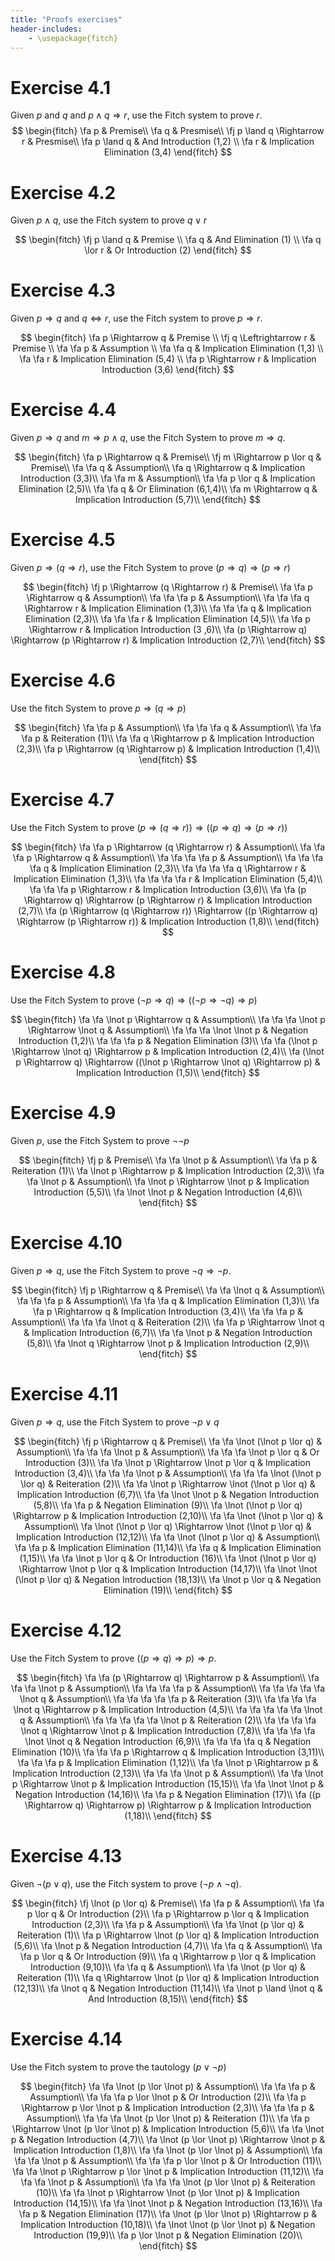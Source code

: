 ```yaml
---
title: "Proofs exercises"
header-includes:
    - \usepackage{fitch}
---
```


# Exercise 4.1

Given $p$ and $q$ and $p \land q \Rightarrow r$, use the Fitch system to prove $r$.
$$
\begin{fitch}
\fa p & Premise\\ 
\fa q & Presmise\\
\fj p \land q \Rightarrow r & Presmise\\
\fa p \land q & And Introduction (1,2) \\
\fa r & Implication Elimination (3,4)
\end{fitch}
$$

# Exercise 4.2

Given $p \land q$, use the Fitch system to prove $q \lor r$

$$
\begin{fitch}
\fj p \land q & Premise \\
\fa q & And Elimination (1) \\
\fa q \lor r & Or Introduction (2)
\end{fitch}
$$

# Exercise 4.3

Given $p \Rightarrow q$ and $q \Leftrightarrow r$, use the Fitch system to prove $p \Rightarrow r$.

$$
\begin{fitch}
\fa p \Rightarrow q & Premise \\
\fj q \Leftrightarrow r & Premise \\
\fa \fa p & Assumption \\
\fa \fa q & Implication Elimination (1,3) \\
\fa \fa r & Implication Elimination (5,4) \\
\fa p \Rightarrow r & Implication Introduction (3,6)
\end{fitch}
$$

# Exercise 4.4

Given $p \Rightarrow q$ and $m \Rightarrow p \land q$, use the Fitch System to prove $m \Rightarrow q$.

$$
\begin{fitch}
\fa p \Rightarrow q & Premise\\
\fj m \Rightarrow p \lor q & Premise\\
\fa \fa q & Assumption\\
\fa q \Rightarrow q & Implication Introduction (3,3)\\
\fa \fa m & Assumption\\
\fa \fa p \lor q & Implication Elimination (2,5)\\
\fa \fa q & Or Elimination (6,1,4)\\
\fa m \Rightarrow q & Implication Introduction (5,7)\\
\end{fitch}
$$

# Exercise 4.5


Given $p \Rightarrow (q \Rightarrow r)$, use the Fitch System to prove $(p \Rightarrow q) \Rightarrow (p \Rightarrow r)$

$$
\begin{fitch}
\fj p \Rightarrow (q \Rightarrow r) & Premise\\
\fa \fa p \Rightarrow q & Assumption\\
\fa \fa \fa p & Assumption\\
\fa \fa \fa q \Rightarrow r & Implication Elimination
 (1,3)\\
\fa \fa \fa q & Implication Elimination (2,3)\\
\fa \fa \fa r & Implication Elimination (4,5)\\
\fa \fa p \Rightarrow r & Implication Introduction (3
,6)\\
\fa (p \Rightarrow q) \Rightarrow (p \Rightarrow r) &
 Implication Introduction (2,7)\\
\end{fitch}
$$


# Exercise 4.6

Use the fitch System to prove $p \Rightarrow (q \Rightarrow p)$

$$
\begin{fitch}
\fa \fa p & Assumption\\
\fa \fa \fa q & Assumption\\
\fa \fa \fa p & Reiteration (1)\\
\fa \fa q \Rightarrow p & Implication Introduction (2,3)\\
\fa p \Rightarrow (q \Rightarrow p) & Implication Introduction (1,4)\\
\end{fitch}
$$

# Exercise 4.7

Use the Fitch System to prove $(p \Rightarrow (q \Rightarrow r)) \Rightarrow ((p \Rightarrow q) \Rightarrow (p \Rightarrow r))$

$$
\begin{fitch}
\fa \fa p \Rightarrow (q \Rightarrow r) & Assumption\\
\fa \fa \fa p \Rightarrow q & Assumption\\
\fa \fa \fa \fa p & Assumption\\
\fa \fa \fa \fa q & Implication Elimination (2,3)\\
\fa \fa \fa \fa q \Rightarrow r & Implication Elimination (1,3)\\
\fa \fa \fa \fa r & Implication Elimination (5,4)\\
\fa \fa \fa p \Rightarrow r & Implication Introduction (3,6)\\
\fa \fa (p \Rightarrow q) \Rightarrow (p \Rightarrow r) & Implication Introduction (2,7)\\
\fa (p \Rightarrow (q \Rightarrow r)) \Rightarrow ((p \Rightarrow q) \Rightarrow (p \Rightarrow r)) & Implication Introduction (1,8)\\
\end{fitch}
$$

# Exercise 4.8

Use the Fitch System to prove $(\lnot p \Rightarrow q) \Rightarrow ((\lnot p \Rightarrow \lnot q) \Rightarrow p)$


$$
\begin{fitch}
\fa \fa \lnot p \Rightarrow q & Assumption\\
\fa \fa \fa \lnot p \Rightarrow \lnot q & Assumption\\
\fa \fa \fa \lnot \lnot p & Negation Introduction (1,2)\\
\fa \fa \fa p & Negation Elimination (3)\\
\fa \fa (\lnot p \Rightarrow \lnot q) \Rightarrow p & Implication Introduction (2,4)\\
\fa (\lnot p \Rightarrow q) \Rightarrow ((\lnot p \Rightarrow \lnot q) \Rightarrow p) & Implication Introduction (1,5)\\
\end{fitch}
$$

# Exercise 4.9

Given $p$, use the Fitch System to prove $\lnot \lnot p$

$$
\begin{fitch}
\fj p & Premise\\
\fa \fa \lnot p & Assumption\\
\fa \fa p & Reiteration (1)\\
\fa \lnot p \Rightarrow p & Implication Introduction (2,3)\\
\fa \fa \lnot p & Assumption\\
\fa \lnot p \Rightarrow \lnot p & Implication Introduction (5,5)\\
\fa \lnot \lnot p & Negation Introduction (4,6)\\
\end{fitch}
$$

# Exercise 4.10

Given $p \Rightarrow q$, use the Fitch System to prove $\lnot q \Rightarrow \lnot p$.

$$
\begin{fitch}
\fj p \Rightarrow q & Premise\\
\fa \fa \lnot q & Assumption\\
\fa \fa \fa p & Assumption\\
\fa \fa \fa q & Implication Elimination (1,3)\\
\fa \fa p \Rightarrow q & Implication Introduction (3,4)\\
\fa \fa \fa p & Assumption\\
\fa \fa \fa \lnot q & Reiteration (2)\\
\fa \fa p \Rightarrow \lnot q & Implication Introduction (6,7)\\
\fa \fa \lnot p & Negation Introduction (5,8)\\
\fa \lnot q \Rightarrow \lnot p & Implication Introduction (2,9)\\
\end{fitch}
$$

# Exercise 4.11

Given $p \Rightarrow q$, use the Fitch System to prove $\lnot p \lor q$

$$
\begin{fitch}
\fj p \Rightarrow q & Premise\\
\fa \fa \lnot (\lnot p \lor q) & Assumption\\
\fa \fa \fa \lnot p & Assumption\\
\fa \fa \fa \lnot p \lor q & Or Introduction (3)\\
\fa \fa \lnot p \Rightarrow \lnot p \lor q & Implication Introduction (3,4)\\
\fa \fa \fa \lnot p & Assumption\\
\fa \fa \fa \lnot (\lnot p \lor q) & Reiteration (2)\\
\fa \fa \lnot p \Rightarrow \lnot (\lnot p \lor q) & Implication Introduction (6,7)\\
\fa \fa \lnot \lnot p & Negation Introduction (5,8)\\
\fa \fa p & Negation Elimination (9)\\
\fa \lnot (\lnot p \lor q) \Rightarrow p & Implication Introduction (2,10)\\
\fa \fa \lnot (\lnot p \lor q) & Assumption\\
\fa \lnot (\lnot p \lor q) \Rightarrow \lnot (\lnot p \lor q) & Implication Introduction (12,12)\\
\fa \fa \lnot (\lnot p \lor q) & Assumption\\
\fa \fa p & Implication Elimination (11,14)\\
\fa \fa q & Implication Elimination (1,15)\\
\fa \fa \lnot p \lor q & Or Introduction (16)\\
\fa \lnot (\lnot p \lor q) \Rightarrow \lnot p \lor q & Implication Introduction (14,17)\\
\fa \lnot \lnot (\lnot p \lor q) & Negation Introduction (18,13)\\
\fa \lnot p \lor q & Negation Elimination (19)\\
\end{fitch}
$$

# Exercise 4.12

Use the Fitch System to prove $((p \Rightarrow q) \Rightarrow p) \Rightarrow p$.

$$
\begin{fitch}
\fa \fa (p \Rightarrow q) \Rightarrow p & Assumption\\
\fa \fa \fa \lnot p & Assumption\\
\fa \fa \fa \fa p & Assumption\\
\fa \fa \fa \fa \fa \lnot q & Assumption\\
\fa \fa \fa \fa \fa p & Reiteration (3)\\
\fa \fa \fa \fa \lnot q \Rightarrow p & Implication Introduction (4,5)\\
\fa \fa \fa \fa \fa \lnot q & Assumption\\
\fa \fa \fa \fa \fa \lnot p & Reiteration (2)\\
\fa \fa \fa \fa \lnot q \Rightarrow \lnot p & Implication Introduction (7,8)\\
\fa \fa \fa \fa \lnot \lnot q & Negation Introduction (6,9)\\
\fa \fa \fa \fa q & Negation Elimination (10)\\
\fa \fa \fa p \Rightarrow q & Implication Introduction (3,11)\\
\fa \fa \fa p & Implication Elimination (1,12)\\
\fa \fa \lnot p \Rightarrow p & Implication Introduction (2,13)\\
\fa \fa \fa \lnot p & Assumption\\
\fa \fa \lnot p \Rightarrow \lnot p & Implication Introduction (15,15)\\
\fa \fa \lnot \lnot p & Negation Introduction (14,16)\\
\fa \fa p & Negation Elimination (17)\\
\fa ((p \Rightarrow q) \Rightarrow p) \Rightarrow p & Implication Introduction (1,18)\\
\end{fitch}
$$

# Exercise 4.13

Given $\lnot(p \lor q)$, use the Fitch system to prove $(\lnot p \land \lnot q)$.

$$
\begin{fitch}
\fj \lnot (p \lor q) & Premise\\
\fa \fa p & Assumption\\
\fa \fa p \lor q & Or Introduction (2)\\
\fa p \Rightarrow p \lor q & Implication Introduction (2,3)\\
\fa \fa p & Assumption\\
\fa \fa \lnot (p \lor q) & Reiteration (1)\\
\fa p \Rightarrow \lnot (p \lor q) & Implication Introduction (5,6)\\
\fa \lnot p & Negation Introduction (4,7)\\
\fa \fa q & Assumption\\
\fa \fa p \lor q & Or Introduction (9)\\
\fa q \Rightarrow p \lor q & Implication Introduction (9,10)\\
\fa \fa q & Assumption\\
\fa \fa \lnot (p \lor q) & Reiteration (1)\\
\fa q \Rightarrow \lnot (p \lor q) & Implication Introduction (12,13)\\
\fa \lnot q & Negation Introduction (11,14)\\
\fa \lnot p \land \lnot q & And Introduction (8,15)\\
\end{fitch}
$$

# Exercise 4.14

Use the Fitch system to prove the tautology $(p \lor \lnot p)$

$$
\begin{fitch}
\fa \fa \lnot (p \lor \lnot p) & Assumption\\
\fa \fa \fa p & Assumption\\
\fa \fa \fa p \lor \lnot p & Or Introduction (2)\\
\fa \fa p \Rightarrow p \lor \lnot p & Implication Introduction (2,3)\\
\fa \fa \fa p & Assumption\\
\fa \fa \fa \lnot (p \lor \lnot p) & Reiteration (1)\\
\fa \fa p \Rightarrow \lnot (p \lor \lnot p) & Implication Introduction (5,6)\\
\fa \fa \lnot p & Negation Introduction (4,7)\\
\fa \lnot (p \lor \lnot p) \Rightarrow \lnot p & Implication Introduction (1,8)\\
\fa \fa \lnot (p \lor \lnot p) & Assumption\\
\fa \fa \fa \lnot p & Assumption\\
\fa \fa \fa p \lor \lnot p & Or Introduction (11)\\
\fa \fa \lnot p \Rightarrow p \lor \lnot p & Implication Introduction (11,12)\\
\fa \fa \fa \lnot p & Assumption\\
\fa \fa \fa \lnot (p \lor \lnot p) & Reiteration (10)\\
\fa \fa \lnot p \Rightarrow \lnot (p \lor \lnot p) & Implication Introduction (14,15)\\
\fa \fa \lnot \lnot p & Negation Introduction (13,16)\\
\fa \fa p & Negation Elimination (17)\\
\fa \lnot (p \lor \lnot p) \Rightarrow p & Implication Introduction (10,18)\\
\fa \lnot \lnot (p \lor \lnot p) & Negation Introduction (19,9)\\
\fa p \lor \lnot p & Negation Elimination (20)\\
\end{fitch}
$$
